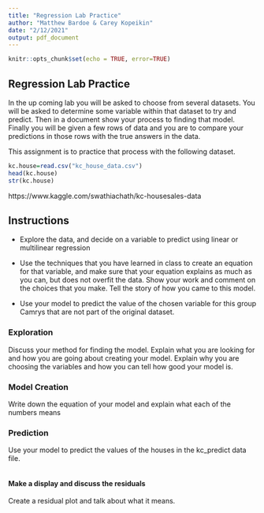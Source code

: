```yaml
---
title: "Regression Lab Practice"
author: "Matthew Bardoe & Carey Kopeikin"
date: "2/12/2021"
output: pdf_document
---
```


```r
knitr::opts_chunk$set(echo = TRUE, error=TRUE)
```

## Regression Lab Practice

In the up coming lab you will be asked to choose from several datasets. You will be asked to determine some variable within that dataset to try and predict. Then in a document show your process to finding that model. Finally you will be given a few rows of data and you are to compare your predictions in those rows with the true answers in the data.



This assignment is to practice that process with the following dataset.

```r

kc.house=read.csv("kc_house_data.csv")
head(kc.house)
str(kc.house)

```

https://www.kaggle.com/swathiachath/kc-housesales-data

## Instructions

* Explore the data, and decide on a variable to predict using linear or multilinear regression

* Use the techniques that you have learned in class to create an equation for that variable, and make sure that your equation explains as much as you can, but does not overfit the data. Show your work and comment on the choices that you make. Tell the story of how you came to this model.

* Use your model to predict the value of the chosen variable for this group Camrys that are not part of the original dataset.

### Exploration
Discuss your method for finding the model. Explain what you are looking for and how you are going about creating your model. Explain why you are choosing the variables and how you can tell how good your model is.



### Model Creation
Write down the equation of your model and explain what each of the numbers means


### Prediction
Use your model to predict the values of the houses in the kc_predict data file.


```r

```


#### Make a display and discuss the residuals 
Create a residual plot and talk about what it means.

```r


```

